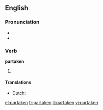 ==English==

===Pronunciation===
* {{IPA|/pɑɻ'teɪkən/}}
* {{rhymes|eɪkən}}

===Verb===
'''partaken'''

# {{past participle of| to [[partake]]}}

====Translations====
* Dutch: {{t-|nl|deelgenomen}}

[[el:partaken]]
[[fr:partaken]]
[[it:partaken]]
[[vi:partaken]]